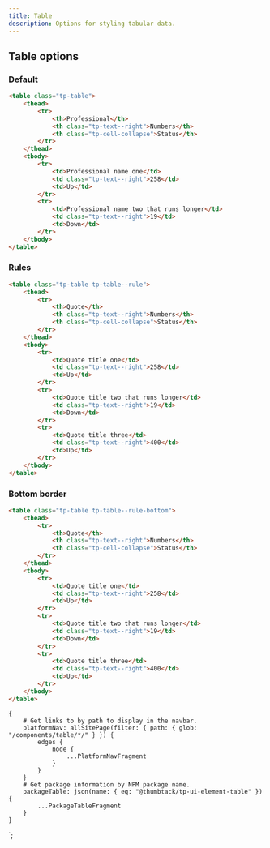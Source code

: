 ```yaml
---
title: Table
description: Options for styling tabular data.
---
```



<ComponentHeader data={props.data} />

## Table options

### Default

```html
<table class="tp-table">
    <thead>
        <tr>
            <th>Professional</th>
            <th class="tp-text--right">Numbers</th>
            <th class="tp-cell-collapse">Status</th>
        </tr>
    </thead>
    <tbody>
        <tr>
            <td>Professional name one</td>
            <td class="tp-text--right">258</td>
            <td>Up</td>
        </tr>
        <tr>
            <td>Professional name two that runs longer</td>
            <td class="tp-text--right">19</td>
            <td>Down</td>
        </tr>
    </tbody>
</table>
```

### Rules

```html
<table class="tp-table tp-table--rule">
    <thead>
        <tr>
            <th>Quote</th>
            <th class="tp-text--right">Numbers</th>
            <th class="tp-cell-collapse">Status</th>
        </tr>
    </thead>
    <tbody>
        <tr>
            <td>Quote title one</td>
            <td class="tp-text--right">258</td>
            <td>Up</td>
        </tr>
        <tr>
            <td>Quote title two that runs longer</td>
            <td class="tp-text--right">19</td>
            <td>Down</td>
        </tr>
        <tr>
            <td>Quote title three</td>
            <td class="tp-text--right">400</td>
            <td>Up</td>
        </tr>
    </tbody>
</table>
```

### Bottom border

```html
<table class="tp-table tp-table--rule-bottom">
    <thead>
        <tr>
            <th>Quote</th>
            <th class="tp-text--right">Numbers</th>
            <th class="tp-cell-collapse">Status</th>
        </tr>
    </thead>
    <tbody>
        <tr>
            <td>Quote title one</td>
            <td class="tp-text--right">258</td>
            <td>Up</td>
        </tr>
        <tr>
            <td>Quote title two that runs longer</td>
            <td class="tp-text--right">19</td>
            <td>Down</td>
        </tr>
        <tr>
            <td>Quote title three</td>
            <td class="tp-text--right">400</td>
            <td>Up</td>
        </tr>
    </tbody>
</table>
```

<ComponentFooter data={props.data} />

    {
        # Get links to by path to display in the navbar.
        platformNav: allSitePage(filter: { path: { glob: "/components/table/*/" } }) {
            edges {
                node {
                    ...PlatformNavFragment
                }
            }
        }
        # Get package information by NPM package name.
        packageTable: json(name: { eq: "@thumbtack/tp-ui-element-table" }) {
            ...PackageTableFragment
        }
    }
`;
